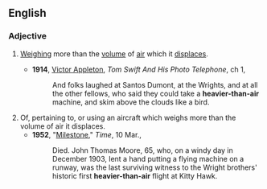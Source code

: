 ==English==

===Adjective===
{{en-adj|pos=[[heavier]]-[[than]]-[[air]]|-}}

#{{context|of an [[aircraft]]}} [[Weighing]] more than the [[volume]] of [[air]] which it [[displace]]s.
#*'''1914''', [[w:Victor_Appleton|Victor Appleton]], ''Tom Swift And His Photo Telephone'', ch 1,
#*:And folks laughed at Santos Dumont, at the Wrights, and at all the other fellows, who said they could take a '''heavier-than-air''' machine, and skim above the clouds like a bird.
# Of, pertaining to, or using an aircraft which weighs more than the volume of air it displaces.
#*'''1952''', "[http://www.time.com/time/magazine/article/0,9171,822264,00.html Milestone]," ''Time'', 10 Mar.,
#*:Died. John Thomas Moore, 65, who, on a windy day in December 1903, lent a hand putting a flying machine on a runway, was the last surviving witness to the Wright brothers' historic first '''heavier-than-air''' flight at Kitty Hawk.